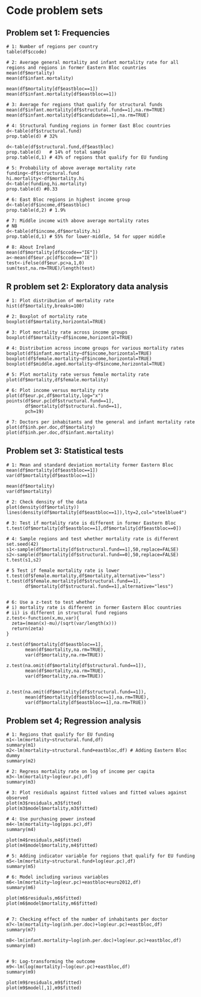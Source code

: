 # Code problem sets


## Problem set 1: Frequencies

```
# 1: Number of regions per country
table(df$ccode)

# 2: Average general mortality and infant mortality rate for all regions and regions in former Eastern Bloc countries
mean(df$mortality)
mean(df$infant.mortality)

mean(df$mortality[df$eastbloc==1])
mean(df$infant.mortality[df$eastbloc==1])

# 3: Average for regions that qualify for structural funds
mean(df$infant.mortality[df$structural.fund==1],na.rm=TRUE)
mean(df$infant.mortality[df$candidate==1],na.rm=TRUE)

# 4: Structural funding regions in former East Bloc countries
d<-table(df$structural.fund)
prop.table(d) # 32%

d<-table(df$structural.fund,df$eastbloc)
prop.table(d)   # 14% of total sample
prop.table(d,1) # 43% of regions that qualify for EU funding

# 5: Probability of above average mortality rate
funding<-df$structural.fund
hi.mortality<-df$mortality.hi
d<-table(funding,hi.mortality)
prop.table(d) #0.33

# 6: East Bloc regions in highest income group
d<-table(df$income,df$eastbloc)
prop.table(d,2) # 1.9%

# 7: Middle income with above average mortality rates
# NB 
d<-table(df$income,df$mortality.hi)
prop.table(d,1) # 55% for lower-middle, 54 for upper middle

# 8: About Ireland
mean(df$mortality[df$ccode=="IE"])
a<-mean(df$eur.pc[df$ccode=="IE"])
test<-ifelse(df$eur.pc>a,1,0)
sum(test,na.rm=TRUE)/length(test)
```

## R problem set 2: Exploratory data analysis

```
# 1: Plot distribution of mortality rate
hist(df$mortality,breaks=100)

# 2: Boxplot of mortality rate
boxplot(df$mortality,horizontal=TRUE)

# 3: Plot mortality rate across income groups
boxplot(df$mortality~df$income,horizontal=TRUE)

# 4: Distribution across income groups for various mortality rates
boxplot(df$infant.mortality~df$income,horizontal=TRUE)
boxplot(df$female.mortality~df$income,horizontal=TRUE)
boxplot(df$middle.aged.mortality~df$income,horizontal=TRUE)

# 5: Plot mortality rate versus female mortality rate  
plot(df$mortality,df$female.mortality)

# 6: Plot income versus mortality rate
plot(df$eur.pc,df$mortality,log="x")
points(df$eur.pc[df$structural.fund==1],
       df$mortality[df$structural.fund==1],
       pch=19)

# 7: Doctors per inhabitants and the general and infant mortality rate
plot(df$inh.per.doc,df$mortality)
plot(df$inh.per.doc,df$infant.mortality)
```

## Problem set 3: Statistical tests

```
# 1: Mean and standard deviation mortality former Eastern Bloc
mean(df$mortality[df$eastbloc==1])
var(df$mortality[df$eastbloc==1])

mean(df$mortality)
var(df$mortality)

# 2: Check density of the data
plot(density(df$mortality))
lines(density(df$mortality[df$eastbloc==1]),lty=2,col="steelblue4")

# 3: Test if mortality rate is different in former Eastern Bloc
t.test(df$mortality[df$eastbloc==1],df$mortality[df$eastbloc==0])

# 4: Sample regions and test whether mortality rate is different
set.seed(42)
s1<-sample(df$mortality[df$structural.fund==1],50,replace=FALSE)
s2<-sample(df$mortality[df$structural.fund==0],50,replace=FALSE)
t.test(s1,s2)

# 5 Test if female mortality rate is lower
t.test(df$female.mortality,df$mortality,alternative="less")
t.test(df$female.mortality[df$structural.fund==1],
       df$mortality[df$structural.fund==1],alternative="less")


# 6: Use a z-test to test whether
# i) mortality rate is different in former Eastern Bloc countries
# ii) is different in structural fund regions
z.test<-function(x,mu,var){
  zeta=(mean(x)-mu)/(sqrt(var/length(x)))
  return(zeta)
}

z.test(df$mortality[df$eastbloc==1],
       mean(df$mortality,na.rm=TRUE),
       var(df$mortality,na.rm=TRUE))

z.test(na.omit(df$mortality[df$structural.fund==1]),
       mean(df$mortality,na.rm=TRUE),
       var(df$mortality,na.rm=TRUE))


z.test(na.omit(df$mortality[df$structural.fund==1]),
       mean(df$mortality[df$eastbloc==1],na.rm=TRUE),
       var(df$mortality[df$eastbloc==1],na.rm=TRUE))
```


## Problem set 4; Regression analysis

```
# 1: Regions that qualify for EU funding
m1<-lm(mortality~structural.fund,df)
summary(m1)
m2<-lm(mortality~structural.fund+eastbloc,df) # Adding Eastern Bloc dummy
summary(m2)

# 2: Regress mortality rate on log of income per capita
m3<-lm(mortality~log(eur.pc),df)
summary(m3)

# 3: Plot residuals against fitted values and fitted values against observed
plot(m3$residuals,m3$fitted)
plot(m3$model$mortality,m3$fitted)

# 4: Use purchasing power instead
m4<-lm(mortality~log(pps.pc),df)
summary(m4)

plot(m4$residuals,m4$fitted)
plot(m4$model$mortality,m4$fitted)

# 5: Adding indicator variable for regions that qualify for EU funding
m5<-lm(mortality~structural.fund+log(eur.pc),df)
summary(m5)

# 6: Model including various variables
m6<-lm(mortality~log(eur.pc)+eastbloc+euro2012,df)
summary(m6)

plot(m6$residuals,m6$fitted)
plot(m6$model$mortality,m6$fitted)


# 7: Checking effect of the number of inhabitants per doctor
m7<-lm(mortality~log(inh.per.doc)+log(eur.pc)+eastbloc,df)
summary(m7)

m8<-lm(infant.mortality~log(inh.per.doc)+log(eur.pc)+eastbloc,df)
summary(m8)


# 9: Log-transforming the outcome
m9<-lm(log(mortality)~log(eur.pc)+eastbloc,df)
summary(m9)

plot(m9$residuals,m9$fitted)
plot(m9$model[,1],m9$fitted)
``` 